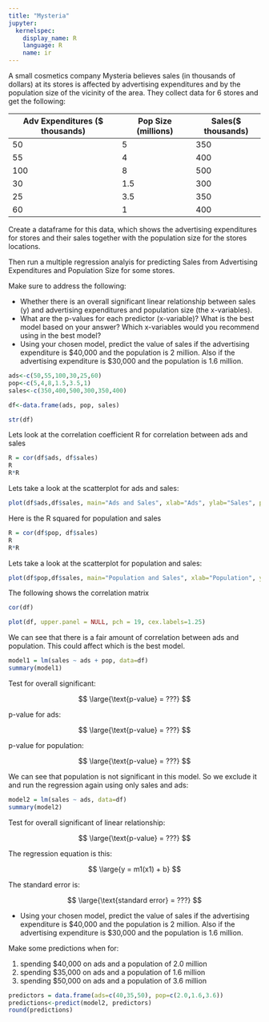 ```yaml
---
title: "Mysteria"
jupyter:
  kernelspec:
    display_name: R
    language: R
    name: ir
---
```


A small cosmetics company Mysteria believes sales (in thousands of dollars) at its stores is affected by advertising expenditures and by the population size of the vicinity of the area. They collect data for 6 stores and get the following:

| Adv Expenditures ($ thousands) | Pop Size  (millions) | Sales($ thousands) |
|--------------------------------|----------------------|--------------------|
| 50 | 5 | 350 |
| 55 | 4 | 400 |
| 100 | 8 | 500 |
| 30 | 1.5 | 300 |
| 25 | 3.5 | 350 |
| 60 | 1 | 400 |

Create a dataframe for this data, which shows the advertising expenditures for stores and their sales together with the population size for the stores locations.

Then run a multiple regression analyis for predicting Sales from Advertising Expenditures and Population Size for some stores. 

Make sure to address the following:

* Whether there is an overall significant linear relationship between sales (y) and advertising expenditures and population size (the x-variables).
*  What are the p-values for each predictor (x-variable)? What is the best model based on your answer? Which x-variables would you recommend using in the best model?
* Using your chosen model, predict the value of sales if the advertising expenditure is $40,000 and the population is 2 million. Also if the advertising expenditure is $30,000 and the population is 1.6 million.     


```r
ads<-c(50,55,100,30,25,60)
pop<-c(5,4,8,1.5,3.5,1)
sales<-c(350,400,500,300,350,400)

df<-data.frame(ads, pop, sales)
```

```r
str(df)
```

Lets look at the correlation coefficient R for correlation between ads and sales 

```r
R = cor(df$ads, df$sales)
R
R*R
```

Lets take a look at the scatterplot for ads and sales:

```r
plot(df$ads,df$sales, main="Ads and Sales", xlab="Ads", ylab="Sales", pch=19)
```

Here is the R squared for population  and sales

```r
R = cor(df$pop, df$sales)
R
R*R
```

Lets take a look at the scatterplot for population and sales:

```r
plot(df$pop,df$sales, main="Population and Sales", xlab="Population", ylab="Sales", pch=19)
```

The following shows the correlation matrix

```r
cor(df)
```

```r
plot(df, upper.panel = NULL, pch = 19, cex.labels=1.25)
```

We can see that there is a fair amount of correlation between ads and population. This could affect which is the best model. 

```r
model1 = lm(sales ~ ads + pop, data=df)
summary(model1)
```
Test for overall significant:

$$ \large{\text{p-value} = ???} $$

p-value for ads:

$$ \large{\text{p-value} = ???} $$

p-value for population:

$$ \large{\text{p-value} = ???} $$

We can see that population is not significant in this model. So we exclude it and run the regression again using only sales and ads:

```r
model2 = lm(sales ~ ads, data=df)
summary(model2)
```
Test for overall significant of linear relationship:

$$ \large{\text{p-value} = ???} $$

The regression equation is this:

$$ \large{y = m1(x1) + b} $$   
    
The standard error is:

$$ \large{\text{standard error} = ???}  $$ 

* Using your chosen model, predict the value of sales if the advertising expenditure is $40,000 and the population is 2 million. Also if the advertising expenditure is $30,000 and the population is 1.6 million. 

Make some predictions when for: 

1.   spending $40,000 on ads and a population of 2.0 million 
2.   spending $35,000 on ads and a population of 1.6 million 
2.   spending $50,000 on ads and a population of 3.6 million 

```r
predictors = data.frame(ads=c(40,35,50), pop=c(2.0,1.6,3.6))
predictions<-predict(model2, predictors)
round(predictions)
```

